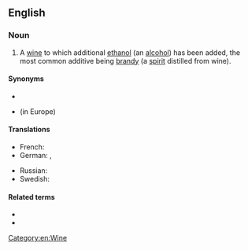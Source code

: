 ==English==
{{wikipedia}}

===Noun===
{{en-noun|~}}

# A [[wine]] to which additional [[ethanol]] (an [[alcohol]]) has been added, the most common additive being [[brandy]] (a [[spirit]] distilled from wine).

====Synonyms====
* {{l|en|dessert wine}}
* {{l|en|liqueur wine}} (in Europe)

====Translations====
{{trans-top|wine with distilled beverage added}}
* French: {{t|fr|vin muté|m}}
* German: {{t|de|verstärkter Wein|m}}, {{t+|de|Likörwein|m}}
{{trans-mid}}
* Russian: {{t+|ru|креплёное вино́|n}}
* Swedish: {{t|sv|starkvin|n}}
{{trans-bottom}}

====Related terms====
* {{l|en|bum wine}}
* {{l|en|wino wine}}

[[Category:en:Wine]]